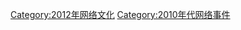 {{year by category
|m=2
|c=0
|d=1
|y=2
|cat=网络事件
|sortkey=网络事件
}}
[[Category:2012年网络文化|Category:2012年网络文化]]
[[Category:2010年代网络事件|Category:2010年代网络事件]]